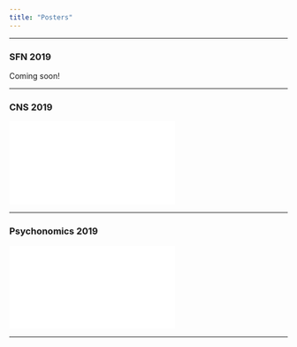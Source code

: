 ```yaml
---
title: "Posters"
---
```

***

### SFN 2019

Coming soon!

***

### CNS 2019

![](pdfs/Tremblay-McGawEtal19_CNS_FINAL.pdf)

***

### Psychonomics 2019

![](Psychonomics Poster.pdf)

***

